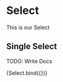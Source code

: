 
<Meta title="components/atoms/Select" decorators={[withDesign]} />

# Select

This is our Select

## Single Select

TODO: Write Docs

<Canvas>
  <Story
    name="Select"
    parameters={{
      design: {
        type: 'figma',
        url: '',
      },
    }}
    args={{}}
  >
    {Select.bind({})}
  </Story>
</Canvas>

<ArgsTable of={Select} />
